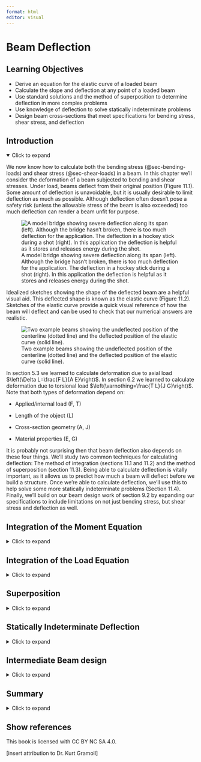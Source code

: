 ```yaml
---
format: html
editor: visual
---
```


# Beam Deflection {#sec-beam-deflection}

::: {.callout-note icon="false"}
## Learning Objectives

-   Derive an equation for the elastic curve of a loaded beam
-   Calculate the slope and deflection at any point of a loaded beam
-   Use standard solutions and the method of superposition to determine deflection in more complex problems
-   Use knowledge of deflection to solve statically indeterminate problems
-   Design beam cross-sections that meet specifications for bending stress, shear stress, and deflection
:::

## Introduction {.unnumbered}

<details open>

<summary>Click to expand</summary>

We now know how to calculate both the bending stress (@sec-bending-loads) and shear stress (@sec-shear-loads) in a beam. In this chapter we'll consider the deformation of a beam subjected to bending and shear stresses. Under load, beams deflect from their original position (Figure 11.1). Some amount of deflection is unavoidable, but it is usually desirable to limit deflection as much as possible. Although deflection often doesn't pose a safety risk (unless the allowable stress of the beam is also exceeded) too much deflection can render a beam unfit for purpose.

![A model bridge showing severe deflection along its span (left). Although the bridge hasn't broken, there is too much deflection for the application. The deflection in a hockey stick during a shot (right). In this application the deflection is helpful as it stores and releases energy during the shot.](images/CH11%20PNGs/11.1.png){#fig-11.1 fig-align="center"}

Idealized sketches showing the shape of the deflected beam are a helpful visual aid. This deflected shape is known as the elastic curve (Figure 11.2). Sketches of the elastic curve provide a quick visual reference of how the beam will deflect and can be used to check that our numerical answers are realistic.

![Two example beams showing the undeflected position of the centerline (dotted line) and the deflected position of the elastic curve (solid line).](images/CH11%20PNGs/11.2.png){#fig-11.2 fig-align="center"}

In section 5.3 we learned to calculate deformation due to axial load $\left(\Delta L=\frac{F L}{A E}\right)$. In section 6.2 we learned to calculate deformation due to torsional load $\left(\varnothing=\frac{T L}{J G}\right)$. Note that both types of deformation depend on:

-   Applied/internal load (F, T)

-   Length of the object (L)

-   Cross-section geometry (A, J)

-   Material properties (E, G)

It is probably not surprising then that beam deflection also depends on these four things. We'll study two common techniques for calculating deflection: The method of integration (sections 11.1 and 11.2) and the method of superposition (section 11.3). Being able to calculate deflection is vitally important, as it allows us to predict how much a beam will deflect before we build a structure. Once we're able to calculate deflection, we'll use this to help solve some more statically indeterminate problems (Section 11.4). Finally, we'll build on our beam design work of section 9.2 by expanding our specifications to include limitations on not just bending stress, but shear stress and deflection as well.

</details>

## Integration of the Moment Equation {#sec-11.1}

<details>

<summary>Click to expand</summary>

We'll begin by deriving an equation for calculating the deflection at any point in a loaded beam. In Chapter 9, we derived two equations relating to bending stress.

$$
\sigma=-\frac{E y}{\rho}
$$

$$
\sigma=-\frac{M y}{I}
$$

Set these equations equal:

$$
\frac{E y}{\rho}=\frac{M y}{I}
$$

Rearrange:

$$
\frac{1}{\rho}=\frac{M(x)}{E I}
$$

The radius of curvature (ρ) can be related to the deflection (y) by the equation

$$
\frac{1}{\rho}=\frac{\frac{\partial^{2} y}{\partial x^{2}}}{\left[1+\left(\frac{\partial y}{\partial x}\right)^{2}\right]^{\frac{3}{2}}}
$$

This equation describes the exact deflection $(y)$ at any distance $(x)$ along the beam. In most engineering applications the deflection $(y)$ is very small. We can simplify this equation significantly by assuming that our deflection $(y)$ will be small and thus that $\frac{d y}{d x}$ is very small and $\left(\frac{d y}{d x}\right)^{2}$ is negligible. This simplifies the equation to

$$
\frac{1}{\rho}=\frac{\frac{\partial^{2} y}{\partial x^{2}}}{[1+0]^{\frac{3}{2}}}=\frac{\partial^{2} y}{\partial x^{2}}
$$

Finally

$$
\frac{1}{\rho}=\frac{\partial^{2} y}{\partial x^{2}}=\frac{M(x)}{E I}
$$

To solve for deflection we can first find an equation for the internal bending moment as a function of $(x)$, using equilibrium just as we did in section 7.2 for drawing the bending moment diagram. We can then set this equation equal to $E I \frac{d^{2} y}{d x^{2}}$ and integrate twice.

$$
\begin{gathered}
M(x)=E I \frac{\partial^{2} y}{\partial x^{2}} \\
\int M(x) d x+C 1=E I \frac{\partial y}{\partial x} \\
\iint M(x) d x+C 1 x+C 2=E I y
\end{gathered}
$$

In these equations, $y$ represents the deflection of the beam and $\frac{d y}{d x}$ represents the slope of the deflected beam. Since the equations are functions of $x$, we can find the slope and deflection at any point along the beam.

Note that each successive integral introduces a constant of integration which we must solve for. We do this through the use of boundary conditions---that is, points on the beam where we already know the slope and/or deflection. The most common boundary conditions for our applications will be:

-   At any support the deflection $(y)$ is zero

-   At a fixed support the slope $\left(\frac{\partial y}{\partial x}\right)$ is zero

Figure 11.3 illustrates these boundary conditions. Once the constants of integration are known, we can define equations for the slope and deflection of the beam in terms of distance $(x)$ along the beam and calculate the slope and deflection at any value of $x$. See [Example 11.1](#example-11.1) and [Example 11.2](#example-11.2) to see this process applied to a simply supported beam and a cantilever beam respectively.

![At pin and roller supports, the deflection is zero but the slope is not. At a fixed support, both the slope and deflection are zero. For a statically determinate beam in equilibrium we will always have two boundary conditions.](images/CH11%20PNGs/11.3.png){#fig-11.3 fig-align="center"}

::: {#example-11.1 .callout-tip collapse="true" icon="false"}
## Example 11.1

A simply supported beam of length L = 10 m is subjected to a uniform distributed load of w = 20 kN/m. Determine the equation of the elastic curve and use this to find the deflection of the beam at the midpoint, x = 5 m. Assume E = 200 GPa and I = 350 x 10^6^ mm^4^.

![](images/CH11%20PNGs/example11.1-1.png){fig-align="center" width="247"}

::: {.callout-tip collapse="true" icon="false"}
## Solution

Sketch a free body diagram of the beam and use equilibrium equations to solve for the reaction forces at the supports:

![](images/CH11%20PNGs/example11.1-2.png){fig-align="center" width="351"}

$$
\begin{aligned}
& \sum M_A=-wL\left(\frac{L}{2}\right)+B L=0 \quad \rightarrow \quad B=\frac{wL}{2} \\
& \sum F y= A-wL+\frac{wL}{2}=0 \quad\rightarrow\quad A=\frac{wL}{2} \\
& \end{aligned}
$$

Cut a cross-section through the beam at distance x and draw a free body diagram of everything to the left of the cut, including the internal loads. Use equilibrium to determine an equation for the internal bending moment, M, as a function of x:

![](images/CH11%20PNGs/example11.1-3.png){fig-align="center"}

$$
\begin{gathered} \sum M_A= M+w x\left(\frac{x}{2}\right)-\frac{w L}{2}(x)=0 \\ M =\frac{w L x}{2}-\frac{w x^2}{2}=E I \frac{\partial^2 y}{\partial x^2}\end{gathered}
$$

Integrate this equation twice:

$$
\begin{aligned} & \frac{w L x^2}{4}-\frac{w x^3}{6}+c_1=E I \frac{\partial y}{\partial x} \\ & \frac{w L x^3}{12}-\frac{w x^4}{24}+c_1 x+c_2=E I y\end{aligned}
$$

Apply boundary conditions at the supports:

$$
\begin{aligned} & \text { At } x=0, y=0 \rightarrow C_2=0 \\ & \text { At } x=L, y=0 \rightarrow \frac{w L(L)^3}{12}-\frac{w(L)^4}{24}+C_1 L=0 \\ & C_1=\frac{w L^3}{24}-\frac{wL^3}{12}=-\frac{w L^3}{24}\end{aligned}
$$

Substitute these constants into the deflection equation and rearrange:

$$
y=\frac{1}{E I}\left[\frac{w L x^3}{12}-\frac{w x^4}{24}-\frac{wL^3}{24} x\right]
$$

Substitute in the given values for and solve this equation at the midpoint (x=5m):

$$
\begin{aligned} & y=\frac{1}{200 \times 10^9~\frac{N}{m^2}*350 \times 10^{-6}{~m}^4}\left[\frac{20000~\frac{N}{m}*10{~m}*(5{~m})^3}{12}-\frac{20000~\frac{N}{m}*(5{~m})^4}{24}-\frac{20000\frac{N}{m}*(10~{m})^3*5{~m}}{24}\right] \\
& y=-0.0372{~m} \\
& y=-37.2{~mm}
\end{aligned}
$$
:::
:::

::: {#example-11.2 .callout-tip collapse="true" icon="false"}
## Example 11.2

A cantilever beam of length L = 8 ft is subjected to a linear distributed load where w~0~ = 30 kip/ft. Determine the equation of the elastic curve and use this to find the deflection of the beam at the free end. Assume E = 29 x 10^6^ psi and I = 375 in.^4^.

![](images/CH11%20PNGs/example11.2-1.png){fig-align="center" width="249"}

::: {.callout-tip collapse="true" icon="false"}
## Solution

Cut a cross-section through the beam at distance x and draw a free body diagram of everything to the left of the cut, including the internal loads. This diagram won't include any of the reactions at the fixed support so there's no need to solve for these first. Use equilibrium to determine an equation for the internal bending moment, M, as a function of x. Then integrate this equation twice:

![](images/CH11%20PNGs/example11.2-2.png){fig-align="center"}

$$
\begin{gathered} \sum M_x=M+\frac{w_0 x^2}{2 L}\left(\frac{x}{3}\right)=0 \\ M=-\frac{w_0 x^3}{6 L}=E I \frac{\partial^2 y}{\partial x^2} \\ -\frac{w_0 x^4}{24 L}+C_1=E I \frac{\partial y}{\partial x} \\ -\frac{w_0 x^5}{120 L}+C_1 x+C_2=EIy\end{gathered}
$$

Apply boundary conditions at the fixed support:

$$
\begin{gathered} \text { At } x=L, \frac{\partial y}{\partial x}=0 \quad \rightarrow \quad \frac{w_0 L^4}{24 L}+C_1=0
\\ c_1=\frac{w_0 L^3}{24}
\\ \text { At } x=L, y=0 \quad \rightarrow \quad \frac{w_0 L^5}{120 L}+\frac{w_0 L^3}{24}(L)+C_2=0
\\ C_2=\frac{w_0 L^4}{120}-\frac{w_0 L^4}{24}=-\frac{4 w_0 L^4}{120}=-\frac{w_0 L^4}{30} \end{gathered}
$$

Substitute these constants into the deflection equation and rearrange:

$$
y=\frac{1}{E I}\left[-\frac{w_0 x^5}{120L}+\frac{w_0 L^3}{24} x-\frac{w_0 L^4}{30}\right]
$$

Substitute in the given values and solve this equation at the free end (x = 0). Remember to convert feet to inches in both the distributed load and the length:

$$
\begin{aligned} & y=\frac{1}{29 \times 10^6~\frac{lb}{in.}*375{~in.^4}} \left[-\frac{\frac{30000{~lb}}{12~\frac{in.}{ft}}*(8{~ft}*12~\frac{in.}{ft})^4}{30}\right] \\ & y=- 0.651{~in.}\end{aligned}
$$
:::
:::

The above examples have single continuous loads. If the loading is discontinuous we must modify our approach as there will not be one single moment equation that describes the entire beam. We saw in section 7.2 when drawing shear force & bending moment diagrams that we can find a different equation for the internal bending moment in each loading region (i.e., a piecewise function over the length of the beam). We must find separate moment equations for each loading region and integrate each separately. This must be done each time the loading changes (a discontinuity in the moment diagram), such as:

-   Both sides of a concentrated load

-   Whenever a distributed load begins or ends

See [Example 11.3](#example-11.3) for an example of a beam with 2 loading regions. Note that in this example we will need to determine 2 internal bending moment equations and integrate each equation twice, thereby introducing four constants of integration. Two of these can still be determined by using boundary conditions, but we still need to determine the other two. This is done with continuity conditions.

Equation set 1 describes the internal moment, slope, and deflection of the beam from point A to point B, and equation set 2 describes the internal moment, slope, and deflection from point B to point C. Note that both sets of equations describe point B, where the loading changes. They must therefore return the same results at point B. We can therefore say that

$$
\begin{aligned}
\left(\frac{\partial y}{\partial x}\right)_{1} & =\left(\frac{\partial y}{\partial x}\right)_{2} \\
y_{1} & =y_{2}
\end{aligned}
$$

::: {#example-11.3 .callout-tip collapse="true" icon="false"}
## Example 11.3

A simply supported beam is subjected to a distributed load of w = 20 kN/m as shown. Determine the equation of the elastic curve between 0 ≤ x ≤ 6 m and between 6 m ≤ x ≤ 9m. 

Then determine the deflection at x = 5m. Assume E = 200 GPa and I = 394 x 10^6^ mm^4^.

![](images/CH11%20PNGs/example11.3-1.png){fig-align="center" width="257"}

::: {.callout-tip collapse="true" icon="false"}
## Solution

Sketch a free body diagram of the beam, and use equilibrium equations to solve for the reaction forces at the supports:

![](images/CH11%20PNGs/example11.3-2.png){fig-align="center" width="240"}

$$
\begin{aligned}
& \sum M_A=(120{~kN}*3{~m})+(B*9{~m})=0 \quad \rightarrow \quad B=40{~kN} \\
& \sum F y=-120{~kN}+40{~kN}=0 \quad \rightarrow \quad A=80{~kN}
\end{aligned}
$$

Cut a cross-section in the first loading region at distance x~1~. Draw a free body diagram of everything to the left of this cut, including the internal loads. Use equilibrium to determine an equation for the internal bending moment, M~1~, as a function of x~1~. Then integrate this equation twice:

![](images/CH11%20PNGs/example11.3-3.png){fig-align="center"}

$$
\begin{aligned}
\sum &M_x=M_1+20 x_1\left(\frac{x_1}{2}\right)-80 x_1=0 \\
&M_1=80 x_1-10 x_1^2=E I \frac{\partial^2 y_1}{\partial x_1^2} \\ 
&\frac{80 x_1^2}{2}-\frac{10 x_1^3}{3}+c_1=E I \frac{\partial y_1}{\partial x_1} \\
&\frac{80 x_1^3}{6}-\frac{10 x_1^4}{12}+C_1 x_1+c_2=E I y_1
\end{aligned}
$$

These equations are valid from 0 **≤** x~1~ **≤** 6m.

Set these equations aside and cut a cross-section in the second loading region at distance x~2~. Draw a free body diagram of everything to the left of this cut, including the internal loads. Use equilibrium to determine an equation for the internal bending moment, M~2~, as a function of x~2~. Then integrate this equation twice:

![](images/CH11%20PNGs/example11.3-4.png){fig-align="center"}

$$
\begin{aligned}
\sum & M_x= M_2+120\left(x_2-3\right)-80 x_2=0 \\ 
&M_2  =80 x_2-120 x_2+360 \\ 
&M_2 =360-40 x_2=E I \frac{\partial^2 y_2}{\partial x_2^2} \\ 
&360 x_2-\frac{40 x_2^2}{2}+c_3=E I \frac{\partial y_2}{\partial x_2} \\ 
&\frac{360 x_2^2}{2}-\frac{40 x_2^3}{6}+c_3 x_3+c_4  =E I y_2
\end{aligned}
$$

These equations are valid from 6m ≤ x~2~ ≤ 9m:

Apply bounding conditions at the supports. One support is in loading region 1 while the other is in region 2. Be careful to use the appropriate deflection equation when applying the boundary conditions:

$$
\begin{aligned} & \text { At } x_1=0, y_1=0 \quad \rightarrow \quad c_2=0 \\ & \text { At } x_2=9, y_2=0 \quad \rightarrow \quad \frac{360(9)^2}{2}-\frac{40(4)^3}{6}+c_3(9) +C_4=0 \\ & c_4=-9 c_3-9720\end{aligned}
$$

Apply continuity conditions at the point where the loading changes (x~1~ = x~2~ = 6 m):

$$
\begin{gathered} \text { At } x_1=x_2=6 \mathrm{~m}, \frac{\partial y_1}{\partial x_1}=\frac{\partial y_2}{\partial x_2} \quad \rightarrow \quad \frac{80(6)^2}{2}-\frac{10(6)^3}{3}+c_1=360(6)-\frac{40(6)^2}{2}+c_3 \\ 1440-720+c_1=2160-720+c_3 \\ C_1=720+C_3 \\ \\  \text { At } x_1=x_2=6 \mathrm{~m}, y_1=y_2 \quad \rightarrow \quad\frac{80(6)^3}{6}-\frac{10(6)^4}{12}+c_1(6)=\frac{360(6)^2}{2} - \frac{40(6)^3}{6}+c_3(6) +C_4 \\ 2880-1080+6 C_1=6480-1440+6 C_3+C_4 \\ 1800+6 C_1=5040+6 C_3+C_4 \\\end{gathered}
$$

Substitute in C~4~ = -9C~3~ - 9720 and C~1~ = 720 + C~3~

$$
\begin{gathered}
1800+6\left(720+c_3\right)=5040+6 c_3+c_4 \\
1800+4320+6 c_3=5040+6 c_3+c_4 \\
6120-5040=c_4 \\
c_4=1080 \\\\
c_4=-9 c_3-4720 \\
c_3=\frac{-1080-9720}{9} \\
c_3=-1200 \\\\
c_1=720+c_3=720-1200 \\
c_1=-480
\end{gathered}
$$

Substitute constants into deflection equations:

$$
\begin{aligned}y_1 & =\frac{1}{E I}\left[\frac{80 x_1^3}{6}-\frac{10 x_1^4}{12}-480 x_1\right] \\y_2 & =\frac{1}{E I}\left[\frac{360 x_2^2}{2}-\frac{40 x_2^3}{6}+1200 x_3+1080\right]\end{aligned}
$$

Deflection at midpoint occurs when x~1~ = 5m:

$$
\begin{aligned}
y_1&=\frac{1}{EI} {\left[\frac{80{~kN}*(5{~m})^3}{6}-\frac{10~\frac{kN}{m}*(5{~m})^4}{12}-480{~kN}\cdot{m^2}*(5{~m})\right] \\
=-\frac{1254 \times 10^3{~N}\cdot{m}^3}{200 \times 10^9~\frac{N}{m^2}*394 \times 10^{-6}{~m}^4} } \\
y_1 & =-0.0159{~m} \\
& =-15.9{~mm} \\
\end{aligned}
$$
:::
:::

It is not required that we make both cuts from the left. In some cases it may be easier to make one cut from the left and the other from the right. Consider the simple beam in Figure 11.4. When making a cut in the region not under the distributed load, a free body diagram to the left of the cut has many more forces than a free body diagram of the right side.

![Simple beam showing two options for finding the internal bending moment. Note that the moment equation will be much simpler if we draw the right hand side of the cut.](images/CH11%20PNGs/11.4.png){#fig-11.4 fig-align="center" width="448"}

The moment equation will be much simpler if we draw the right hand side of the cut. This in turn simplifies the integrations and the math involved in finding the constants of integration. We must however make one change to our continuity conditions if we measure distance x~2~ from the right. When making both cuts from the left we said that at point C the slope and deflection from calculated from equation 1 must be the same as those calculated from equation 2.

$$
\begin{aligned}
\left(\frac{d y}{d x}\right)_{1} & =\left(\frac{d y}{d x}\right)_{2} \\
y_{1} & =y_{2}
\end{aligned}
$$

When measuring distance x~2~ from the right, it is still true at point C that \[math\] as the deflection is still downwards regardless of whether we measure our horizontal distance from the left or right. The magnitude of the slope will also be the same at point C regardless of which equation we use to calculate it. However, the direction of rotation of the slope will change from counter-clockwise to clockwise due to us changing the coordinate system (Figure 11.5). Thus our second boundary condition must become

$$
\left(\frac{d y}{d x}\right)_{1}=-\left(\frac{d y}{d x}\right)_{2}
$$

![Depending on which side of the cut we draw, the deflection at point C will have the same magnitude and direction. The slope at point C will have the same magnitude but opposite directions if we make one cut from the left and the other from the right.](images/CH11%20PNGs/11.5.png){#fig-11.5 fig-align="center"}

This negative sign is vitally important, and we will not get the correct answer if we forget to include it. [Example 11.3](#example-11.3b) has been reworked below, this time with one cut made from the right hand side instead. Compare to the previous solution to see the differences.

::: {#example-11.3b .callout-note collapse="true" icon="false"}
## Example 11.3 (reworked)

A simply supported beam is subjected to a distributed load of w = 20 kN/m as shown. Determine the equation of the elastic curve between 0 ≤ x ≤ 6 m and between 6 m ≤ x ≤ 9m. 

Then determine the deflection at x = 5m. Assume E = 200 GPa and I = 394 x 10^6^ mm4.

![](images/CH11%20PNGs/example11.3v2-1.png){fig-align="center" width="270"}

::: {.callout-note collapse="true" icon="false"}
## Solution

Proceed through first cut as before and find:

$$
\begin{aligned} & \frac{80 x_1^2}{2}-\frac{10 x_1^3}{3}+c_1=EI\frac{\partial y_1}{\partial x_1} \\ & \frac{80 x_1^3}{6}-\frac{10 x_1^4}{12}+c_1 x_1+c_2=-EI y_1\end{aligned}
$$

Make second cut from right-hand-side. Draw a free body diagram and use equilibrium to determine an equation for the internal bending moment, M~2~, as a function of x~2~. Then integrate this equation twice.

![](images/CH11%20PNGs/example11.3v2-2.png){fig-align="center" width="227"}

$$
\begin{gathered}
\sum M_x= 40 x_2-M_2=0 \\
M_2=40 x_2=EI\frac{\partial^2 y_2}{\partial x_2{ }^2} \\
\frac{40 x_2^2}{2}+c_3=EI \frac{\partial y_2}{\partial x_2} \\
\frac{40 x_2^3}{6}+c_3 x_2+c_4=E I y_2 \\
\end{gathered}
$$Apply boundary conditions as before, although this time the roller support is at x~2~ = 0 since we're measuring x~2~ from the right side:

$$
\begin{aligned} & \text { At } x_1=0, y_1=0 \quad \rightarrow \quad c_2=0 \text { (as before) }\\ & \text { At } x_2=0, y_2=0 \quad \rightarrow \quad c_4=0\end{aligned}
$$

Apply continuity conditions at the point where the loading changes (x~1~ = 6 m, x~2~ = 3 m):

$$
\begin{gathered} \text { At } x_1=6 \mathrm{~m}, x_2=3 \mathrm{~m}, y_1=y_2 \rightarrow \frac{80(6)^3}{6}-\frac{10(6)^4}{12}+ c_1(6)=\frac{40(3)^3}{6}+c_3(3) \\ 2880-1080+6 c_1=180+3 c_3 \\ 540+2 c_1=c_3 \\ \\ \text { At } x_1=6 \mathrm{~m},  x_2=3 \mathrm{m}, \frac{d y_1}{d x_1}=-\frac{d y_2}{d x_2} \rightarrow \frac{80(6)^2}{2}-\frac{10(6)^3}{3}+c_1=-\frac{40(3)^2}{2}-c_3 \\ 1440-720+c_1=-180-c_3 \\ 900+c_1=-c_3 \\\end{gathered}
$$

Substitute in 540 + 2c~1~ = c~3~:

$$
\begin{aligned} 540+2 c_1 & =-900-c_1 \\ 3 c_1 & =-1440 \\ c_1 & =-480 \text { (as before) }\end{aligned}
$$

$$
900-480 =-c_3 \\ c_3 =-420
$$

Substitute constants into deflection equations:

$$
\begin{aligned} & y_1=\frac{1}{EI}\left[\frac{80 x_1^3}{6}-\frac{10 x_1^4}{12}-480 x_1\right] \quad \text { (as before) } \\ & y_2=\frac{1}{E I}\left[\frac{40 x_2^3}{6}-420 x_2\right]\end{aligned}
$$

Deflection at midpoint occurs when x~1~ = 5m:

$$
\begin{aligned}
y_1&=\frac{1}{EI}{\left[\frac{80{~kN}*(5{~m})^3}{6}-\frac{10~\frac{kN}{m}*(5{~m})^4}{12}-480{~kN}\cdot{m}^2*(5{~m})\right] \\
=-\frac{1254 \times 10^3{~N}\cdot{m}^3}{200 \times 10^9~\frac{N}{m^2}*394 \times 10^{-6}{~m}^4} } \\
y_1 & =-0.0159{~m} \\
& =-15.9{~mm}
\end{aligned}
$$
:::
:::

::: {.callout-warning collapse="true" icon="false"}
## Step-by-step: Deflection by Integration of Moment Equation

1.  Solve for reaction loads using equilibrium.

2.  Cut a cross-section through the beam and find the internal bending moment as a function of x. If the external loading changes, repeat this in each segment of the beam.

3.  Set the internal bending moment $M(x)=E I \frac{d^{2} y}{d x^{2}}$ and integrate twice.

4.  Use boundary conditions to determine the two constants of integration.

    a.  At a fixed support, slope $\left(\frac{d y}{d x}\right)=0$
    b.  At any support, deflection $(\mathrm{y})=0$

5.  Determine the slope and deflection at any value of x as required.
:::

</details>

## Integration of the Load Equation {#sec-11.2}

<details>

<summary>Click to expand</summary>

In section 11.1 we used equilibrium equations to determine the internal bending moment in a beam as a function of x. We related this bending moment to the deflection by

$$
M(x)=E I \frac{d^{2} y}{d x^{2}}
$$

In section 7.3 we learned that there is a relationship between the internal bending moment, the internal shear force, and the external load. For an external distributed load, w, we found

$$
V=\int_{0}^{L} w(x) d x
$$

$$
M=\int_{0}^{L} V(x) d x
$$

We may therefore relate the deflection of a beam to not only the internal bending moment, but also the internal shear force and external distributed load through successive integrations. For some loading configurations it can be much simpler to integrate the distributed load equation 4 times instead of finding the equation of the internal bending moment through equilibrium and integrating twice. When doing this, remember that loads acting downwards (as most loads on beams do) are negative.

$$
\begin{gathered}
w(x)=E I \frac{d^{4} y}{d x^{4}} \\
V(x)=E I \frac{d^{3} y}{d x^{3}}=\int w(x) d x+C 1 \\
M(x)=E I \frac{d^{2} y}{d x^{2}}=\int V(x) d x+C 2 \\
\theta(x)=E I \frac{d y}{d x}=\int M(x) d x+C 3 \\
y(x)=\int \theta(x) d x+C 4
\end{gathered}
$$

Note that each successive integral will introduce a new constant of integration. We must again apply boundary conditions in order to solve for these constants. There are now four constants so we require four boundary conditions. Two of these are the same as in section 11.1:

-   At any support the deflection is 0

-   At a fixed support, both the slope and deflection are zero

The other two boundary conditions come from knowing the value of the shear force and bending moment at a point in the beam. We are able to find these from our work in chapter 7. While we can use known values at any point in the beam, it is generally easiest to use the shear force and bending moment at x = 0. At this point:

-   The shear force will be equal to the applied force (including a force applied by a support) if there is one, or zero otherwise.

-   The bending moment will be equal to the applied moment (including a moment applied by a fixed support) if there is one, or zero otherwise.

See [Example 11.4](#example-11.4) for a demonstration of how to find the deflection of a beam by integrating the load equation. Note that while this method can be used for any beam, it is best applied to beams with a single continuous distributed load acting over the length of the beam. Beams with discontinuous loading will require integration of multiple load equations.

::: {#example-11.4 .callout-tip collapse="true" icon="false"}
## Example 11.4

A cantilever beam from [Example 11.2](#example-11.2) is repeated here. Length L = 8 ft is subjected to a linear distributed load where w~0~ = 30 kip/ft. Determine the equation of the elastic curve and use this to find the deflection of the beam at the free end.

![](images/CH11%20PNGs/example11.4-1.png){fig-align="center" width="281"}

::: {.callout-tip collapse="true" icon="false"}
## Solution

First define the equation of the load, which increases linearly from zero to w~0~:

$$
\omega=-\omega_0 \frac{x}{L}=E I \frac{\partial^4 y}{\partial x^4}
$$

Integrate this equation 4 times:

$$
\begin{aligned} & -\frac{w_0 x^2}{2 L}+c_1=E I \frac{\partial^3 y}{\partial x^3} \\ & -\frac{w_0 x^3}{6 L}+c_1 x+c_2=EI\frac{\partial^3 y}{\partial x^2} \\ & -\frac{w_0 x^4}{24 L}+\frac{c_1 x^2}{2}+c_2 x+c_3=E I \frac{\partial y}{\partial x} \\ & -\frac{w_0 x^5}{120L}+\frac{c_1 x^3}{6}+\frac{c_2 x^2}{2}+c_3 x+c_4=EIy \\ & \end{aligned}
$$

Apply boundary conditions at the fixed support. At the free end the internal shear force and bending moment will be zero. At the fixed support (at x = L) the slope and deflection will be zero.

$$
\begin{aligned} &\text { At } x=0, v=0 \quad \rightarrow \quad c_1=0 \\ &\text { At } x=0, M=0 \quad \rightarrow \quad c_2=0 \\ &\text { At } x=L, \frac{d y}{d x}=0 \quad \rightarrow \quad c_3=\frac{w_0 L^3}{24} \\ &\text { At } x=L, y=0 \quad \rightarrow \quad c_4=-\frac{w_0L^4}{30} \end{aligned}
$$

This is the same result found in Example 11.2 and the problem proceeds in the same way to find the deflection at the free end.

Substitute these constants into the deflection equation and rearrange:

$$
y=\frac{1}{E I}\left[-\frac{w_0 x^5}{120L}+\frac{w_0 L^3}{24} x-\frac{w_0 L^4}{30}\right]
$$

Substitute in the given values and solve this equation at the free end (x = 0). Remember to convert feet to inches in both the distributed load and the length:

$$
\begin{aligned} & y=\frac{1}{29 \times 10^6 \times 375} \left[-\frac{\frac{30000}{12} \times (8\times12)^4}{30}\right] \\ & y=- 0.651 \mathrm{~in.}\end{aligned}
$$
:::

::: {.callout-note collapse="true" icon="false"}
## Answer only

$$
y=\frac{1}{E I}\left[-\frac{w_0 x^5}{120L}+\frac{w_0 L^3}{24} x-\frac{w_0 L^4}{30}\right]
$$

$$
y=-0.651 ~in.
$$
:::
:::

::: {.callout-note collapse="true" icon="false"}
## Step-by-step: Deflection by Integration of Load Equation

1.  Define an equation that describes the external distributed load as a function of $x$. Remember that loads acting downwards are negative.

2.  Integrate this equation four times to determine equations for internal shear force, internal bending moment, slope, and deflection respectively.

3.  Apply boundary conditions to determine the four constants of integration

    a.  At $x=0$, the shear force will be equal to the applied force (including a force applied by a support) if there is one, or zero otherwise.

    b.  At $x=0$, the bending moment will be equal to the applied moment (including a moment applied by a fixed support) if there is one, or zero otherwise.

    c.  At a fixed support, slope $\left(\frac{d y}{d x}\right)=0$

    d.  At any support, deflection $(\mathrm{y})=0$

4.  Determine the slope and deflection at any value of x as required.
:::

</details>

## Superposition {#sec-11.3}

<details>

<summary>Click to expand</summary>

It should be apparent from the previous sections that finding deflection using the method of integration can become quite complicated and time-consuming if there are multiple loads. In such cases, the method of superposition is a good alternative.

Beams are typically loaded in a relatively small number of standard configurations, and the deflection behavior of a beam subjected to one of these standard loads is very well understood. A subset of beam deflections have been included in Appendix C. @figure11.6 shows an example of the information provided for one such beam.

![Appendix C contains some standard loading configurations along with a sketch of the elastic curve, equations for the maximum deflection and maximum slope, and the general equation of the elastic curve.](images/CH11%20PNGs/11.6.png){#figure11.6 fig-align="center"}

This can be useful even for more complex loading. When multiple loads act on a beam, the effect of each load on the deflection of the beam may be considered independently. Thus, even for loading more complex than the loads in Appendix C, it may be possible to simplify the problem by considering each load separately and calculating the deflection caused at a point by each load (@figure11.7). These deflections can then be added together to find the overall deflection at that point. We must of course calculate the deflection at the same point for each load in order to add them together. See [Example 11.5](#example-11.5) for a demonstration.

![Although Appendix C doesn't contain a cantilever beam with both a distributed load and a concentrated load, it does contain cantilever beams with each load separately. We may find the combined deflection by finding the deflection of each load separately and adding them together.](images/CH11%20PNGs/11.7.png){#figure11.7 fig-align="center"}

$$
\begin{aligned} y_w = - \frac{wL^4}{8EI} \quad \quad \quad \quad \quad \quad \quad \quad \quad \quad &\quad \quad \quad \quad \quad \quad \quad \quad \quad \quad y_F=-\frac{FL^3}{3EI} \\ y_{max}=-&\frac{wL^4}{8EI} - \frac{FL^3}{3EI} \end{aligned}
$$

::: {#example-11.5 .callout-note collapse="true" icon="false"}
## Example 11.5

A simply supported beam is subjected to a distributed load w = 10 kN/m and a concentrated load F = 50 kN. If distance a = 6 m and b = 2 m, determine the deflection at the midpoint of the beam (x = 4 m).

Assume E = 210 GPa and I = 275 x 10^6^ mm^4^.

![](images/CH11%20PNGs/example11.5-1.png){fig-align="center" width="268"}

::: {.callout-note collapse="true" icon="false"}
## Solution

Consider each load separately. We'll start with the distributed load (although this can be done in any order).

![](images/CH11%20PNGs/example11.5-2.png){fig-align="center" width="366"}

From Appendix C we can see that the maximum deflection for this load occurs at the center of the beam, which is the point we're interested in.

$$
\begin{aligned} y=-\frac{5 w L^4}{384 E I}=-\frac{5 \times 20000 \times 8^4}{384 \times 210 \times 10^9 \times 275 \times 10^{-6}} & =-0.01847 \mathrm{~m} \\ & =-18.47 \mathrm{~mm}\end{aligned}
$$

Now consider the concentrated load

![](images/CH11%20PNGs/example11.5%20copy%202.png){fig-align="center" width="360"}

Here the maximum deflection does not occur at the center of the beam. We can use the elastic curve equation for x \< a to find the deflection at x = 4 m when the load is applied at a = 6 m.

$$
\begin{aligned} y=\frac{F b}{6 E I L}\left[x^3-\left(L^2-b^2\right) x\right] & =\frac{50000 \times 2}{6 \times 210 \times 10^9 \times 275 \times 10^{-6} \times 8}\left[4^3-\left(8^2-2^2\right) 4\right] \\ & =-0.00635 \mathrm{~m} \\ & =-6.35 \mathrm{~mm}\end{aligned}
$$

The total deflection at the midpoint of the beam is

$$
\begin{aligned} & y=-18.47-6.35 \mathrm{~mm} \\ & y=-24.8 \mathrm{~mm}\end{aligned}
$$
:::

::: {.callout-note collapse="true" icon="false"}
## Answer only

$$
y=-24.8~mm
$$
:::
:::

::: {.callout-note collapse="true" icon="false"}
## Step-by-step: Deflection by Superposition

1.  Sketch the beam with just one load acting on it.

2.  Use Appendix C to find a beam with the same supports and loading.

3.  Use the relevant equation in appendix C to find the deflection at the point of interest.

4.  Repeat this process until all loads have been considered. Add the individual deflections at the point of interest to find the overall deflection at this point.
:::

</details>

## Statically Indeterminate Deflection {#sec-11.4}

<details>

<summary>Click to expand</summary>

A problem is statically indeterminate if there are more unknown support reactions than there are equilibrium equations to solve for them. We have seen statically indeterminate problems in section 5.5 and section 6.4. In both sections we used a similar method to solve statically indeterminate problems where we took advantage of our knowledge of deformation in order to solve for one of the reaction forces before using equilibrium equations to find the others. We'll do something similar here. We may use either an integration method similar to that of section 11.1 or a superposition method similar to that of section 11.3.

In practice, engineers design structures with redundancies so that if one part fails it can be replaced without the entire structure collapsing. As such, static indeterminacy is the norm.

In section 11.1 we cut a cross-section and found the internal bending moment as a function of x, M = f(x). We integrated this twice to determine the equation of the elastic curve. For statically indeterminate problems, we will write our moment equation as a function of both x and A, where A is the unknown force at the redundant support. After integrating this equation twice we will have three unknowns, but also three boundary conditions. We will therefore be able to solve for the redundant reaction force and then use equilibrium equations to solve for the other reactions. See [Example 11.6](#example-11.6).

::: {#example-11.6 .callout-note collapse="true" icon="false"}
## Example 11.6

A propped cantilever beam of length L = 6 ft is subjected to a linear distributed load where w~0~ = 20 kips/ft. Determine the reactions at supports A and B.

![](images/CH11%20PNGs/example11.6-1.png){fig-align="center" width="286"}

::: {.callout-note collapse="true" icon="false"}
## Solution

A free body diagram of the beam shows that we have 4 unknowns and only 3 equilibrium equations. We can solve $\sum F_x=0$ to find $B_x = 0$, but that still leaves us with 3 unknowns and 2 equations.

![](images/CH11%20PNGs/example11.6-2.png){fig-align="center" width="463"}

Cut a cross-section and determine the internal bending moment in terms of distance x and redundant force A~y~. Set this equation equal to $EI\frac{\partial^2 y}{\partial x^2}$ and integrate twice:

![](images/CH11%20PNGs/example11.6-3.png){fig-align="center"}

$$
\begin{gathered} \sum M_x=0: \quad M+\frac{w_0 x^2}{2 L}\left(\frac{x}{3}\right)-A_y x=0 \\ M=A_y x-\frac{w_0 x^3}{6 L}=EI \frac{\partial^2 y}{\partial x^2} \\ \frac{A_y x^2}{2}-\frac{w_0 x^4}{24 L}+c_1=E I \frac{\partial y}{\partial x} \\ \frac{A_y x^3}{6}-\frac{w_0 x^5}{120 L}+c_1 x+c_2=E I y\end{gathered}
$$

We have 3 unknowns (A~y~, c~1~, c~2~) and 3 boundary conditions (at the roller, deflection equals zero. At the fixed support, both slope and deflection equal zero). Apply the boundary conditions:

$$
\begin{aligned} & \text { At } x=0, y=0 \quad \rightarrow \quad c_2=0 \\ & \text { At } x=L, y=0 \quad \rightarrow \quad \frac{A_y L^3}{6}-\frac{w_0 L^4}{120}+c_1 L=0 \\ & \text { At } x=L, \frac{\partial y}{\partial x}=0 \quad \rightarrow \quad \frac{A y L^2}{2}-\frac{w_0 L^3}{24}+c_1=0\end{aligned}
$$

Rearrange and substitute:

$$
\begin{gathered}c_1=\frac{w_{0 L}{ }^3}{24}-\frac{A_y L^2}{2} \\ \frac{A_y L^3}{6}-\frac{w_0 L^4}{120}+\frac{w_0 L^4}{24}-\frac{A_y L^3}{2}=0 \\ \frac{-2 A_y L^3}{6}+\frac{4 w_{0} L^4}{120}=0 \\ A_y=\frac{w_0 L}{10}\end{gathered}
$$

We can now reach a numerical answer and find the other reactions by equilibrium.

![](images/CH11%20PNGs/example11.6-4.png){fig-align="center" width="330"}

$$
\begin{aligned} & A_y=\frac{20 \times 6}{10}=12 \text { kips } \\ \\ & \sum F_y=0: \quad 12-60+B_y=0 \quad \rightarrow \quad B y=48 \text { kips } \\ &  \sum M_A=0: \quad (10 \times 4)+\left(48+6\right)-M_B=0 \quad \rightarrow \quad M_B=48 \text{ kip·ft} \\ & \end{aligned}
$$
:::

::: {.callout-note collapse="true" icon="false"}
## Answer only

$$
\begin{aligned}&A_y=12~\text{kips}\\&B_y=48~\text{kips}\\&M_B=48~\text{kip·ft}\end{aligned}
$$
:::
:::

This method works well for beams with a single continuous load. While it can be used for more complex loads, it quickly becomes complicated and time consuming. For these problems it is generally better to use superposition.

The method is very similar to the methods used to solve other statically indeterminate problems in section 5.5 and section 6.4. To solve a statically indeterminate deflection problem using superposition, first identify the redundant support. We have 3 equilibrium equations and so can solve for three unknown support reactions. Any support reactions beyond this are redundant. Remove the redundant reaction and determine the deflection due to the applied loads at the point that the reaction was removed. It is best to remove a support such that the remaining beam is either simply supported or cantilever as these are the only support configuration in Appendix C.

Then replace the redundant reaction and determine the deflection due to this reaction and the point that the reaction is applied. Since there is actually a support here, the total deflection must be zero. Sum both deflections and set them equal to zero. This will allow you to calculate the value of the redundant support. Once this is known the other reaction loads can be determined using equilibrium. See [Example 11.7](#example-11.7) for a demonstration.

::: {#example-11.7 .callout-note collapse="true" icon="false"}
## Example 11.7

The propped cantilever beam of [Example 11.6](#example-11.6) is shown again here. If length L = 6 ft is subjected to a linear distributed load where w~0~ = 20 kips/ft. Determine the reactions at supports A and B.

![](images/CH11%20PNGs/example11.7-1.png){fig-align="center" width="351"}

::: {.callout-note collapse="true" icon="false"}
## Solution

As demonstrated in Example 11.6, this problem is statically indeterminate.

This time, let's remove redundant support A~y~ and use Appendix C to find the deflection at point A.

![](images/CH11%20PNGs/example11.7-2.png){fig-align="center" width="354"}

$$
y_{A_1}=-\frac{w_0 L^4}{30 E I}
$$

Now replace A~y~ and use Appendix C to find the deflection at point A caused by A~y~.

![](images/CH11%20PNGs/example11.7-3.png){fig-align="center" width="350"}

$$
y_{A_2}=\frac{A_{y L}{ }^3}{3 E I}
$$

Since there is actually a support at A, the deflection at A must be zero.

$$
-\frac{w_0 L^4}{30 E I}+\frac{A_y L^3}{3EI}=0 \quad \rightarrow \quad A_y=\frac{W_0 L}{10}
$$

This is the same answer we found in Example 11.6, and the rest of the problem proceeds in the same way.
:::

::: {.callout-note collapse="true" icon="false"}
## Answer only

$$
\begin{aligned}&A_y=12~\text{kips}\\&B_y=48~\text{kips}\\&M_B=48~\text{kip·ft}\end{aligned}
$$
:::
:::

It is possible to remove a moment reaction in order to leave a simply supported beam. In this case, determining the deflection at the point that the load was removed isn't helpful as removing the moment reaction from a fixed support effectively leaves a pin support and the deflection with the moment removed will still be zero. In this situation we can instead look at the slope at the point that the reaction was removed. [Example 11.7](#example-11.7b) is repeated below with the moment at B removed instead of the force at A.

::: {#example-11.7b .callout-note collapse="true" icon="false"}
## Example 11.7 (reworked)

The propped cantilever beam of Example 11.6 is shown again here. If length L = 6 ft is subjected to a linear distributed load where w~0~ = 20 kips/ft. Determine the reactions at supports A and B.

![](images/CH11%20PNGs/example11.7v2-1.png){fig-align="center" width="351"}

::: {.callout-note collapse="true" icon="false"}
## Solution

This time we'll remove the moment reaction at B to leave a simply supported beam.

![](images/CH11%20PNGs/example11.7v2-2.png){fig-align="center" width="348"}

Finding the deflection at B would not help as it would simply be zero. Instead, use Appendix C to find the slope at B.

$$
\theta_B=\frac{W_0 L^3}{45 E I}
$$

Now replace the moment reaction at B and use Appendix C to find the slope at B due to this moment.

![](images/CH11%20PNGs/example11.7v2-3.png){fig-align="center" width="358"}

$$
\theta_B=-\frac{M_B L}{3 E I}
$$

Since there is actually a fixed support at B, the slope here must be zero.

$$
\begin{aligned} &\frac{W_0 L^3}{45 E I}-\frac{M_{B L}}{3 E I}=0 \\ &M_B  =\frac{W_0 L^2}{15}\end{aligned}
$$

Adding numbers we get:

$$
M_B=\frac{20 \times 6^2}{15}=48 \text{ kip·ft}
$$

Which is the same answer we found in [Example 11.6](#example-11.6). Reactions A~y~ and B~y~ can be found by equilibrium and will also give the same answers as Example 11.6.
:::

::: {.callout-note collapse="true" icon="false"}
## Answer only

$$
\begin{aligned}&A_y=12~\text{kips}\\&B_y=48~\text{kips}\\&M_B=48~\text{kip·ft}\end{aligned}
$$
:::
:::

Note that some problems may involve multiple redundant reactions. In such cases, remove all redundant reactions and determine the deflection due to the external loads at every point that a reaction was removed. Then replace the redundant reactions one at a time and determine the deflection due to each load at every point that a reaction was removed. As before, the total deflection at each of these points must be zero. Sum the deflection at each point and set it equal to zero. There will be one equation for every redundant reaction and so all redundant reactions can be calculated.

::: {.callout-note collapse="true" icon="false"}
## Step-by-step: Statically Indeterminate Deflection

1.  Identify and remove redundant reaction(s).

2.  Determine the deflection at the point that the reaction was removed. Use superposition if possible, or integration otherwise.

    1.  If the removed reaction was a couple, determine the slope at this point instead.

3.  Replace the redundant reaction and determine the deflection caused by this load at the point that the load acts.

    1.  If the removed reaction was a couple, determine the slope at this point instead.

4.  These deflections (or slopes) must add up to the total deflection at this point. This is typically zero due to the support unless indicated otherwise. Use this to determine the magnitude of the redundant reaction.

5.  Use equilibrium to solve for the other reactions. Then solve for anything else required as normal.
:::

</details>

## Intermediate Beam design {#sec-11.5}

<details>

<summary>Click to expand</summary>

In Section 9.2 we learned how to use the section modulus to design a beam to meet bending stress specifications. In practice, beams must also meet specifications for shear stress and deflection. Limitations will be placed on all three of these criteria and we must design our beams to meet all three simultaneously. We'll begin with rectangular cross-sections and then move on to W beams.

As in section 9.2, problems involving rectangular cross-sections will typically relate the base and height of the cross-section such that we only need to determine one dimension. Previously we designed the cross-section to resist bending stress using:

$$
S_{\min }=\frac{M_{\max }}{\sigma_{\text {allow }}}=\frac{I}{c}
$$

Since $I=\frac{b h^{3}}{12}$ and $c=\frac{h}{2}$ we were able to determine the required dimensions to meet the minimum required section modulus. The equation $S=\frac{I}{c}$ will simplify to $S=\frac{\frac{b h^{3}}{12}}{\frac{h}{2}}=\frac{2 b h^{3}}{12 h}=\frac{b h^{2}}{6}$ for a rectangle.

To meet the minimum required shear stress we will use $\tau=\frac{V Q}{I t}$. Using the method of section 10.1, it can be shown for a rectangle (@fig-11.8) that $Q=y A=\frac{h}{4} \frac{b h}{2}=\frac{b h^{2}}{8}$. Since $I=\frac{b h^{3}}{12}$ and $\mathrm{t}=\mathrm{b}$, we can re-write the shear stress equation to find the maximum shear stress in a rectangular cross-section as $\tau_{\max }=\frac{V \frac{b h^{2}}{8}}{\frac{b h^{3}}{12} b}=\frac{12 V b h^{2}}{8 b^{2} h^{3}}=\frac{12 V}{8 b h}=\frac{3}{2} \frac{V}{A}$.

![Rectangular cross-section showing the dimensions used for calculating the section modulus (S) and first moment of area (Q).](images/CH11%20PNGs/11.8.png){#figure11.8 fig-align="center" width="346"}

Thus we may set $\tau_{\max }=\frac{3}{2} \frac{V}{A}$ and solve for the required dimensions to not exceed the maximum allowable shear stress.

The maximum deflection of the beam under a given loading configuration can be found using the methods of this chapter. Wherever possible, use superposition and Appendix C. If it is not possible to use Appendix C then the method of integration can be used instead. In either case the equation for the maximum deflection of the beam will include the area moment of inertia, I. Set the maximum allowable deflection equal to this equation and replace $I=\frac{b h^{3}}{12}$. We can then solve for the required dimensions of the cross-section to not exceed the maximum allowable deflection of the beam.

We now have three different dimensions---one required to not exceed the maximum bending stress, one required to not exceed the maximum shear stress, and one required to not exceed the maximum deflection. Since we must not exceed any of these limitation, we select the largest of our three potential answers. See [Example 11.8](#example-11.8) for a demonstration.

::: {#example-11.8 .callout-note collapse="true" icon="false"}
## Example 11.8

The simply supported wooden beam (E = 1700 ksi) of length L = 12 ft is subjected to a uniform distributed load of w = 1.5 kips/ft.

Assume the beam has an allowable bending stress of 900 psi, an allowable shear stress of 180 psi, and the deflection is limited to beam span / 240.

The beam has a rectangular cross-section where h = 1.5b. Determine the minimum required dimensions of the beam's cross-section to meet these specifications. Give your answer rounded up to the nearest inch to allow for realistic manufacturing tolerances.

![](images/CH11%20PNGs/example11.8-1.png){fig-align="center" width="467"}

::: {.callout-note collapse="true" icon="false"}
## Solution

Start by drawing shear force and bending moment diagrams to determine the maximum internal loads:

![](images/CH11%20PNGs/example11.8-2.png){fig-align="center" width="418"}

V~max~ = 9 kips

M~max~ = 27 kip·ft

Design for bending by using the minimum required section modulus, S~min~:

$$
\begin{aligned} S_{\min }=\frac{M_{\max }}{\sigma_{\text {allow}}} & =\frac{27000 \times 12}{900}=360 \mathrm{~in.}^3 \\ 360=\frac{b h^2}{6} & =\frac{b(1.5b)^2}{6}=\frac{2.25 \mathrm{~b}^3}{6} \\ b & =9.805 \mathrm{~in.}\end{aligned}
$$

Design for shear:

$$
\begin{aligned} & \tau_{\text {max }}=\frac{3}{2} \frac{V}{A} \\ & 180=\frac{3}{2} \times \frac{9000}{A} \\ & A=\frac{3}{2} \times \frac{9000}{180}=b h=b(1.5 b)=1.5 b^2 \\ & b=7.071 \mathrm{~in.}\end{aligned}
$$

Design for deflection:

From Appendix C,

$$
y_{\max }=- \frac{5 w L^4}{384 E I}
$$

$$
\begin{gathered}-\frac{\text { Span }}{240}=-\frac{(12 \times 12)}{240}=-\frac{5 \times \frac{1500}{12} \times(12 \times 12)^4}{384 \times 1700000 \times I} \\ I=\frac{bh^3}{12}=\frac{b(1.5b)^3}{12}=\frac{3.375b^4}{12}=\frac{5 \times \frac{1500}{12}+(12 \times 12)^4}{384 \times 1700000} \times \frac{240}{12 \times 12} \\ b=7.028 \mathrm{~in.}\end{gathered}
$$

We must select the largest dimension in order to meet all these criteria

$$
\begin{aligned} & b_{\text {req }}=9.865 \mathrm{~in.} \\ & h_{\text {req }}=14.8 \mathrm{~in.}\end{aligned}
$$

To the next nearest inch:

$$
\begin{aligned} & b_{\text {req }}=10 \mathrm{~in.} \\ & h_{\text req }=15 \mathrm{~in.}\end{aligned}
$$
:::

::: {.callout-note collapse="true" icon="false"}
## Answer only

$$
\begin{aligned} & b_{\text {req }}=10 \mathrm{~in.} \\ & h_{\text req }=15 \mathrm{~in.}\end{aligned}
$$
:::
:::

For W beams we can again use the method of section 9.2 to select a beam from Appendix A that meets the specifications for bending stress. Use $S_{\min }=\frac{M_{\max }}{\sigma_{\text {allow }}}$ and select a beam with $\mathrm{S}>\mathrm{S}_{\min }$.

Next determine the equation for the maximum deflection of the beam under the given loading conditions. As before, use superposition and Appendix C whenever possible. Set the maximum allowable deflection equal to this equation and solve for the minimum required area moment of inertia, $I_{\min }$. Now select the lightest beam from Appendix A that meets both $S_{\min }$ and $I_{\min }$.

Steel W beams rarely fail due to shear stress, but shear must still be checked. An exact value for the maximum shear stress in the beam can be found from $\tau_{\max }=\frac{V Q}{I t}$. However, most of the shear stress is resisted by the web of the beam. A reasonable estimate of the maximum shear stress can be found using $\tau_{\text {estimate }}=\frac{V}{A_{w e b}}$. This calculation is much simpler, but it is important to note that it is only an estimate. In most cases the maximum shear stress will be significantly less than the allowable shear stress and this estimate will suffice to demonstrate that. In the rare case that the maximum shear stress is within 20% of the allowable shear stress, an exact value must be determined using $\tau_{\max }=\frac{V Q}{I t}$. The beam was already selected to meet the bending stress and deflection requirements. As long as the maximum shear stress is less than the allowable shear stress, the beam can be used. See [Example 11.9](#example-11.9) for a demonstration.

::: {#example-11.9 .callout-note collapse="true" icon="false"}
## Example 11.9

A steel (E = 210 GPa) W-beam of length L = 10 m will need to support the load shown, where w = 5 kN/m and F = 100 kN.

Assume the beam has an allowable bending stress of 150 MPa, an allowable shear stress of 100 MPa, and the maximum deflection is limited to 40 mm.

Select the lightest weight W-beam from Appendix A that meets these specifications.

![](images/CH11%20PNGs/example11.9-1.png){fig-align="center" width="351"}

::: {.callout-note collapse="true" icon="false"}
## Solution

Load is symmetric, so each support will hold half the load. Draw shear force and bending moment diagrams to find the maximum internal loads.

![](images/CH11%20PNGs/example11.9-2.png){fig-align="center" width="342"}

V~max~ = 75 kN

M~max~ = 312.5 kN·m

Design for bending by using the minimum required section modulus S~min~:

$$
\begin{aligned}  S_{\text {min }}=\frac{M_{\text {max }}}{\sigma_{\text {Allow }}}=\frac{312.5 \times 10^3}{150 \times 10^6} & =0.002083 \mathrm{~m}^3 \\ & =2083 \times 10^3 \mathrm{~mm}^3 \\ & \end{aligned}
$$

Design for deflection:

We know the maximum deflection is limited to 40 mm (0.04 m) and the beam will deflect downward. From Appendix C we can see the maximum deflection for both the concentrated load and the distributed load occur in the same place. We can therefore add the two maximum deflection equations together and solve for the area moment of inertia.

$$
\begin{aligned} & \begin{aligned} y_{\text {max }} & = -0.04=-\frac{5 w L^4}{384 E^2 I}-\frac{F L^3}{48 E I} \\ I_{\text {req }}= & \frac{1}{0.04}\left[\frac{5 \times 5000 \times 10^4}{384 \times 210 \times 10^9}+\frac{100000 \times 10^3}{48 \times 210 \times 10^9}\right] \\ I_{\text {req }} & =0.0003255 \mathrm{~m}^4 \\ = & 325.5 \times 10^6 \mathrm{~mm}^4\end{aligned}\end{aligned}
$$

Select lightest beam from Appendix A with

$$
\begin{aligned} & S>2083\times10^3 \mathrm{~mm}^3 \\ & I>325.5\times10^6 \mathrm{~mm}^4\end{aligned}
$$

Options include:

$$
\begin{aligned}&W310\times143\quad(S=2150\times10^3~mm^3,I=347\times10^6~mm^4)\\
&W360\times216\quad(S=3800\times10^3~mm^3,I=712\times10^6~mm^4)\\
&W410\times114\quad(S=2200\times10^3~mm^3,I=462\times10^6~mm^4)\\
&W460\times113\quad(S=2390\times10^3~mm^3,I=554\times10^6~mm^4)\\
&W530\times150\quad(S=3720\times10^3~mm^3,I=1010\times10^6~mm^4)\\
&W610\times101\quad(S=2520\times10^3~mm^3,I=762\times10^6~mm^4)\end{aligned}
$$

Select the lightest of these beams.

**Use W610 x 101.**

Check the estimated shear stress to make sure that there's no risk of exceeding the allowable shear stress:

$$
{\text { For }}W610\times 101, A_{w e b}=t_w d=0.0105 \times 0.602=0.006321 \mathrm{~m}^2$$$$\tau=\frac{v_{\text {max}}}{A_\text{web}}=\frac{75000}{0.006321}=11.9 \mathrm{~MPa}
$$

Since $\tau_{Allow}=100 ~MPa$ this will be fine. The estimated shear stress is not close to the allowable shear stress.
:::

::: {.callout-note collapse="true" icon="false"}
## Answer only

W610 x 101
:::
:::

::: {.callout-note collapse="true" icon="false"}
## Step-by-step: Intermediate Beam Design

**Rectangular cross-sections**

1.  Determine minimum required section modulus, $S_{\min }=\frac{M_{\max }}{\sigma_{\text {allow }}}=\frac{b h^{2}}{6}$ and determine the minimum dimensions to meet the required $\mathrm{S}_{\mathrm{min}}$.

2.  Set the maximum allowable shear stress, $\tau_{\max }=\frac{3}{2} \frac{\mathrm{V}}{\mathrm{A}}$ and determine the minimum dimensions to not exceed $\tau_{\max }$.

3.  Determine the maximum deflection for the applied load(s) and set this equal to the maximum allowable deflection. This equation will contain I, which depends on dimensions b and h. Determine the minimum dimensions to not exceed the maximum allowable deflection.

4.  Use the largest of the three calculated dimensions as these will be the smallest dimensions that meet all three requirements.

**W-beams**

1.  Determine minimum required section modulus, $S_{\min }=\frac{M_{\max }}{\sigma_{\text {allow }}}$.

2.  Determine the maximum deflection for the applied load(s) and set this equal to the maximum allowable deflection. Determine the minimum required area moment of inertia, $I_{\min }$, to not exceed the maximum allowable deflection.

3.  Select the lightest beam from Appendix A that meets both the $S_{\min }$ and $I_{\min }$ requirements.

4.  Estimate the maximum shear stress in the selected beam using $\tau=\frac{V}{A_{w e b}}$. If this is within \~20% of the maximum allowable shear stress, calculate the maximum shear stress using $\tau_{\max }=\frac{V Q}{I t}$.

5.  If the maximum shear stress is less than the maximum allowable value, use this beam. If it's greater than the maximum allowable value, return to step 3 and select the next lightest beam that meets both the $S_{\min }$ and $I_{\min }$ requirements.
:::

</details>

## Summary {.unnumbered}

<details>

<summary>Click to expand</summary>

::: {.callout-note icon="false"}
## Key takeaways

-   Beams under load will experience a type of deformation known as deflection. It is typically required to limit deflection to some small amount.

-   Deflection can be determined using either the method of integration or the method of superposition.

-   Both methods can be used for both statically determinate and statically indeterminate beams, though superposition is recommended whenever possible as it is generally quicker.

-   Engineers designing beams must consider the response of the beam to bending stress, shear stress, and deflection simultaneously.
:::

::: {.callout-note icon="false"}
## Key equations

**Deflection by integration:**

$$
\begin{gathered}
w(x)=E I \frac{d^{4} y}{d x^{4}} \\
V(x)=E I \frac{d^{3} y}{d x^{3}}=\int w(x) d x+C 1
\end{gathered}
$$

$$
\begin{gathered}
M(x)=E I \frac{d^{2} y}{d x^{2}}=\int V(x) d x+C 2 \\
\theta(x)=E I \frac{d y}{d x}=\int M(x) d x+C 3 \\
y(x)=\int \theta(x) d x+C 4
\end{gathered}
$$

**Boundary conditions:**

-   At any support the deflection is 0

-   At a fixed support, both the slope and deflection are zero

-   The shear force will be equal to the applied force (including a force applied by a support) if there is one, or zero otherwise.

-   The bending moment will be equal to the applied moment (including a moment applied by a fixed support) if there is one, or zero otherwise.

**Beam Design for rectangular cross-sections:**

$$
\begin{gathered}
S=\frac{b h^{2}}{6} \\
\tau_{\max }=\frac{3}{2} \frac{V}{A}
\end{gathered}
$$

**Beam design for W beams:**

$$
\begin{gathered}
S_{\text {min }}=\frac{M_{\text {max }}}{\sigma_{\text {allow }}} \\
\tau_{\text {max }}=\frac{V Q}{I t} \\
\tau_{\text {estimate }} \mid=\frac{V}{A_{\text {web }}}
\end{gathered}
$$
:::

</details>

::: {.callout-note collapse="true" icon="false"}
## Show references

This book is licensed with CC BY NC SA 4.0.

\[insert attribution to Dr. Kurt Gramoll\]
:::
